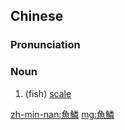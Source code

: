 {{also|鱼鳞}}
==Chinese==
{{zh-forms|s=鱼鳞}}

===Pronunciation===
{{zh-pron
|m=yúlín
|c=jyu4-2 leon4
|h=pfs=ǹg-lìn
|mn=qz:hîr-lân/tp:hû-lân/kh,xm,zz:hî-lân
|cat=n
}}

===Noun===
{{zh-noun}}

# (fish) [[scale]]

[[zh-min-nan:魚鱗]]
[[mg:魚鱗]]